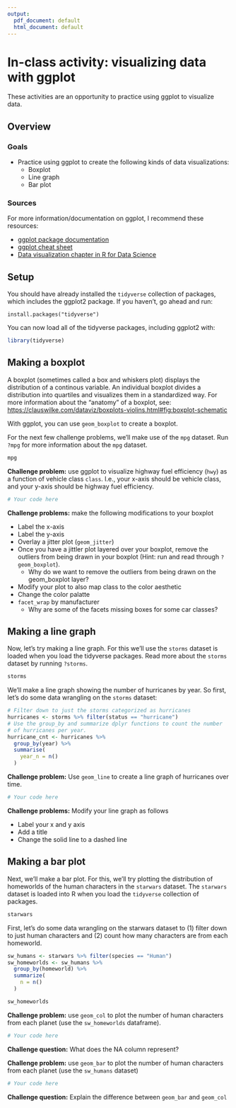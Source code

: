 ```yaml
---
output:
  pdf_document: default
  html_document: default
---
```


# In-class activity: visualizing data with ggplot

These activities are an opportunity to practice using ggplot to visualize data.

## Overview

### Goals

- Practice using ggplot to create the following kinds of data visualizations:
  - Boxplot
  - Line graph
  - Bar plot

### Sources

For more information/documentation on ggplot, I recommend these resources:

- [ggplot package documentation](https://ggplot2.tidyverse.org/reference/index.html)
- [ggplot cheat sheet](https://raw.githubusercontent.com/rstudio/cheatsheets/main/data-visualization.pdf)
- [Data visualization chapter in R for Data Science](https://r4ds.had.co.nz/data-visualisation.html)

## Setup

You should have already installed the `tidyverse` collection of packages, which includes the ggplot2 package.
If you haven't, go ahead and run:

```
install.packages("tidyverse")
```

You can now load all of the tidyverse packages, including ggplot2 with:

```r
library(tidyverse)
```

## Making a boxplot

A boxplot (sometimes called a box and whiskers plot) displays the distribution of a continous variable.
An individual boxplot divides a distribution into quartiles and visualizes them in a standardized way.
For more information about the "anatomy" of a boxplot, see: <https://clauswilke.com/dataviz/boxplots-violins.html#fig:boxplot-schematic>

With ggplot, you can use `geom_boxplot` to create a boxplot.

For the next few challenge problems, we'll make use of the `mpg` dataset.
Run `?mpg` for more information about the `mpg` dataset.

```r
mpg
```

**Challenge problem:** use ggplot to visualize highway fuel efficiency (`hwy`) as a function of vehicle class `class`.
I.e., your x-axis should be vehicle class, and your y-axis should be highway fuel efficiency.

```r
# Your code here
```

**Challenge problems:** make the following modifications to your boxplot

- Label the x-axis
- Label the y-axis
- Overlay a jitter plot (`geom_jitter`)
- Once you have a jittler plot layered over your boxplot, remove the outliers from being drawn in your boxplot (Hint: run and read through `?geom_boxplot`).
  - Why do we want to remove the outliers from being drawn on the geom_boxplot layer?
- Modify your plot to also map class to the color aesthetic
- Change the color palatte
- `facet_wrap` by manufacturer
  - Why are some of the facets missing boxes for some car classes?

## Making a line graph

Now, let's try making a line graph. For this we'll use the `storms` dataset is loaded when you load the tidyverse packages.
Read more about the `storms` dataset by running `?storms`.

```r
storms
```

We'll make a line graph showing the number of hurricanes by year.
So first, let's do some data wrangling on the `storms` dataset:

```r
# Filter down to just the storms categorized as hurricanes
hurricanes <- storms %>% filter(status == "hurricane")
# Use the group_by and summarize dplyr functions to count the number
# of hurricanes per year.
hurricane_cnt <- hurricanes %>%
  group_by(year) %>%
  summarise(
    year_n = n()
  )
```

**Challenge problem:** Use `geom_line` to create a line graph of hurricanes over time.

```r
# Your code here
```

**Challenge problems:** Modify your line graph as follows

- Label your x and y axis
- Add a title
- Change the solid line to a dashed line

## Making a bar plot

Next, we'll make a bar plot. For this, we'll try plotting the distribution of homeworlds of the human characters in the `starwars` dataset.
The `starwars` dataset is loaded into R when you load the `tidyverse` collection of packages.

```r
starwars
```

First, let's do some data wrangling on the starwars dataset to
(1) filter down to just human characters and
(2) count how many characters are from each homeworld.

```r
sw_humans <- starwars %>% filter(species == "Human")
sw_homeworlds <- sw_humans %>%
  group_by(homeworld) %>%
  summarize(
    n = n()
  )
```

```r
sw_homeworlds
```

**Challenge problem:** use `geom_col` to plot the number of human characters from each planet (use the `sw_homeworlds` dataframe).

```r
# Your code here
```

**Challenge question:** What does the NA column represent?

**Challenge problem:** use `geom_bar` to plot the number of human characters from each planet (use the `sw_humans` dataset)

```r
# Your code here
```

**Challenge question:** Explain the difference between `geom_bar` and `geom_col`

